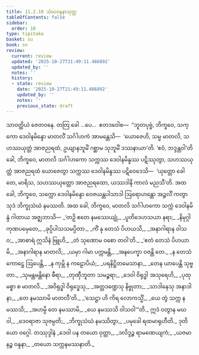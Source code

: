 ```yaml
---
title: 11.2.10 သံဃဝန္ဒနာသုတ္တ
tableOfContents: false
sidebar:
  order: 10
type: tipitaka
basket: su
book: sn
review:
  current: review
  updated: '2025-10-27T21:49:11.486892'
  updated_by: ''
  notes: ''
  history:
  - state: review
    date: '2025-10-27T21:49:11.486892'
    updated_by: ''
    notes: ''
    previous_state: draft
---
```



<ReviewStatus review={frontmatter.review} showDetails={true} />

<HypothesisAnnotation frontmatter={frontmatter} />

<DynamicBreadcrumb />

<Division number="266" book="sn" e="ch" v="18" p="319">

<Paragraph number="1671" book="sn">
သာဝတ္ထိယံ ဇေတဝနေ. တတြ ခေါ …ပေ…  ဧတဒဝေါစ—  “ဘူတပုဗ္ဗံ, ဘိက္ခဝေ, သက္ကော ဒေဝါနမိန္ဒော မာတလိံ သင်္ဂါဟကံ အာမန္တေသိ—  ‘ယောဇေဟိ, သမ္မ မာတလိ, သဟဿယုတ္တံ အာဇညရထံ, ဥယျာနဘူမိံ ဂစ္ဆာမ သုဘူမိံ ဒဿနာယာ’တိ. ‘ဧဝံ, ဘဒ္ဒန္တဝါ’တိ ခေါ, ဘိက္ခဝေ, မာတလိ သင်္ဂါဟကော သက္ကဿ ဒေဝါနမိန္ဒဿ ပဋိဿုတွာ, သဟဿယုတ္တံ အာဇညရထံ ယောဇေတွာ သက္ကဿ ဒေဝါနမိန္ဒဿ ပဋိဝေဒေသိ—  ‘ယုတ္တော ခေါ တေ, မာရိသ, သဟဿယုတ္တော အာဇညရထော, ယဿဒါနိ ကာလံ မညသီ’တိ. အထ ခေါ, ဘိက္ခဝေ, သက္ကော ဒေဝါနမိန္ဒော ဝေဇယန္တပါသာဒါ ဩရောဟန္တော အဉ္ဇလိံ ကတွာ သုဒံ ဘိက္ခုသံဃံ နမဿတိ. အထ ခေါ, ဘိက္ခဝေ, မာတလိ သင်္ဂါဟကော သက္ကံ ဒေဝါနမိန္ဒံ ဂါထာယ အဇ္ဈဘာသိ—
</Paragraph>

<Paragraph number="1672" type="verses" book="sn">
_‘တဉှိ ဧတေ နမဿေယျုံ,_  
_ပူတိဒေဟသယာ နရာ;_  
_နိမုဂ္ဂါ ကုဏပမှေတေ,_  
_ခုပ္ပိပါသသမပ္ပိတာ._  

</Paragraph>

<Paragraph number="1673" type="verses" book="sn">
_ကိံ နု တေသံ ပိဟယသိ,_  
_အနာဂါရာန ဝါသဝ;_  
_အာစာရံ ဣသိနံ ဗြူဟိ,_  
_တံ သုဏောမ ဝစော တဝါ’တိ._  

</Paragraph>

<Paragraph number="1674" type="verses" book="sn">
_‘ဧတံ တေသံ ပိဟယာမိ,_  
_အနာဂါရာန မာတလိ;_  
_ယမှာ ဂါမာ ပက္ကမန္တိ,_  
_အနပေက္ခာ ဝဇန္တိ တေ._  

</Paragraph>

<Paragraph number="1675" type="verses" book="sn">
_န တေသံ ကောဋ္ဌေ ဩပေန္တိ,_  
_န ကုမ္ဘိ န ကဠောပိယံ;_  
_ပရနိဋ္ဌိတမေသာနာ,_  
_တေန ယာပေန္တိ သုဗ္ဗတာ._  

</Paragraph>

<Paragraph number="1676" type="verses" book="sn">
_သုမန္တမန္တိနော ဓီရာ,_  
_တုဏှီဘူတာ သမဉ္စရာ;_  
_ဒေဝါ ဝိရုဒ္ဓါ အသုရေဟိ,_  
_ပုထု မစ္စာ စ မာတလိ._  

</Paragraph>

<Paragraph number="1677" type="verses" book="sn">
_အဝိရုဒ္ဓါ ဝိရုဒ္ဓေသု,_  
_အတ္တဒဏ္ဍေသု နိဗ္ဗုတာ;_  
_သာဒါနေသု အနာဒါနာ,_  
_တေ နမဿာမိ မာတလီ’တိ._  

</Paragraph>

<Paragraph number="1678" type="verses" book="sn">
_‘သေဋ္ဌာ ဟိ ကိရ လောကသ္မိံ,_  
_ယေ တွံ သက္က နမဿသိ;_  
_အဟမ္ပိ တေ နမဿာမိ,_  
_ယေ နမဿသိ ဝါသဝါ’”တိ._  

</Paragraph>

<Paragraph number="1679" type="verses" book="sn">
ဣဒံ ဝတွာန မဃဝါ,_  
_ဒေဝရာဇာ သုဇမ္ပတိ;_  
_ဘိက္ခုသံဃံ နမဿိတွာ,_  
_ပမုခေါ ရထမာရုဟီတိ._  


</Paragraph>
</Division>

<Paragraph number="1680" type="center" book="sn">
ဒုတိယော ဝဂ္ဂေါ.



</Paragraph>

<Paragraph number="1681" type="center" book="sn">
တဿုဒ္ဒါနံ


</Paragraph>

<Paragraph number="1682" type="verses" book="sn">
_ဒေဝါ ပန တယော ဝုတ္တာ,_  
_ဒလိဒ္ဒဉ္စ ရာမဏေယျကံ;_  
_ယဇမာနဉ္စ ဝန္ဒနာ,_  
_တယော သက္ကနမဿနာတိ._
</Paragraph>